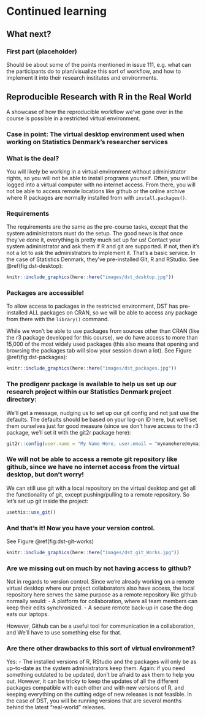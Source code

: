 # Continued learning {#post-course}

## What next?

### First part (placeholder)
Should be about some of the points mentioned in issue 111, e.g. what can the participants do to plan/visualize this sort of workflow, and how to implement it into their research institutes and environments.


## Reproducible Research with R in the Real World
A showcase of how the reproducible workflow we've gone over in the course is possible in a restricted virtual environment.

### Case in point: The virtual desktop environment used when working on Statistics Denmark's researcher services

### What is the deal?
You will likely be working in a virtual environment without administrator rights, so you will not be able to install programs yourself.
Often, you will be logged into a virtual computer with no internet access. From there, you will not be able to access remote locations like github or the online archive where R packages are normally installed from with `install.packages()`.

### Requirements
The requirements are the same as the pre-course tasks, except that the system administrators must do the setup. The good news is that once they've done it, everything is pretty much set up for us!
Contact your system administrator and ask them if R and git are supported. If not, then it's not a lot to ask the administrators to implement it. That's a basic service.
In the case of Statistics Denmark, they've pre-installed Git, R and RStudio. See \@ref(fig:dst-desktop):
```r
knitr::include_graphics(here::here("images/dst_desktop.jpg"))
```


### Packages are accessible!
To allow access to packages in the restricted environment, DST has pre-installed ALL packages on CRAN, so we will be able to access any package from there with the `library()` command.

While we won't be able to use packages from sources other than CRAN (like the r3 package developed for this course), we do have access to more than 15,000 of the most widely used packages (this also means that opening and browsing the packages tab will slow your session down a lot). See Figure \@ref(fig:dst-packages):
```r
knitr::include_graphics(here::here("images/dst_packages.jpg"))
```

### The prodigenr package is available to help us set up our research project within our Statistics Denmark project directory:
We'll get a message, nudging us to set up our git config and not just use the defaults. The defaults should be based on your log-on ID here, but we'll set them ourselves just for good measure (since we don't have access to the r3 package, we'll set it with the git2r package here):
```r
git2r::config(user.name = "My Name Here, user.email = "mynamehere@mymailhere.com"")
```

### We will not be able to access a remote git repository like github, since we have no internet access from the virtual desktop, but don't worry!
We can still use git with a local repository on the virtual desktop and get all the functionality of git, except pushing/pulling to a remote repository. So let's set up git inside the project:

```r
usethis::use_git()
```

### And that's it! Now you have your version control.
See Figure \@ref(fig:dst-git-works)
```r
knitr::include_graphics(here::here("images/dst_git_Works.jpg"))
```

### Are we missing out on much by not having access to github?

Not in regards to version control. Since we're already working on a remote virtual desktop where our project collaborators also have access, the local repository here serves the same purpose as a remote repository like github normally would: 
- A platform for collaboration, where all team members can keep their edits synchronized.
- A secure remote back-up in case the dog eats our laptops.

However, Github can be a useful tool for communication in a collaboration, and We'll have to use something else for that.

### Are there other drawbacks to this sort of virtual environment?
Yes:
- The installed versions of R, RStudio and the packages will only be as up-to-date as the system administrators keep them. Again: if you need something outdated to be updated, don't be afraid to ask them to help you out. However, it can be tricky to keep the updates of all the different packages compatible with each other and with new versions of R, and keeping everything on the cutting edge of new releases is not feasible. In the case of DST, you will be running versions that are several months behind the latest "real-world" releases.
